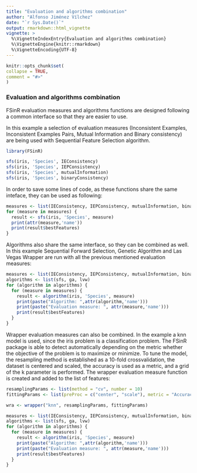 ```yaml
---
title: "Evaluation and algorithms combination"
author: "Alfonso Jiménez Vílchez"
date: "`r Sys.Date()`"
output: rmarkdown::html_vignette
vignette: >
  %\VignetteIndexEntry{Evaluation and algorithms combination}
  %\VignetteEngine{knitr::rmarkdown}
  %\VignetteEncoding{UTF-8}
---
```


  ```r
knitr::opts_chunk$set(
  collapse = TRUE,
  comment = "#>"
)
```

### Evaluation and algorithms combination

FSinR evaluation measures and algorithms functions are designed following a common interface so that they are easier to use.

In this example a selection of evaluation measures (Inconsistent Examples, Inconsistent Examples Pairs, Mutual Information and Binary consistency) are being used with Sequential Feature Selection algorithm.

```r
library(FSinR)

sfs(iris, 'Species', IEConsistency)
sfs(iris, 'Species', IEPConsistency)
sfs(iris, 'Species', mutualInformation)
sfs(iris, 'Species', binaryConsistency)
```

In order to save some lines of code, as these functions share the same inteface, they can be used as following:
```r
measures <- list(IEConsistency, IEPConsistency, mutualInformation, binaryConsistency)
for (measure in measures) {
  result <- sfs(iris, 'Species', measure)
  print(attr(measure,'name'))
  print(result$bestFeatures)
}
```

Algorithms also share the same interface, so they can be combined as well. In this example Sequential Forward Selection, Genetic Algorithm and Las Vegas Wrapper are run with all the previous mentioned evaluation measures:
```r
measures <- list(IEConsistency, IEPConsistency, mutualInformation, binaryConsistency)
algorithms <- list(sfs, ga, lvw)
for (algorithm in algorithms) {
  for (measure in measures) {
    result <- algorithm(iris, 'Species', measure)
    print(paste("Algorithm: ",attr(algorithm,'name')))
    print(paste("Evaluation measure: ", attr(measure,'name')))
    print(result$bestFeatures)
  }
}
```

Wrapper evaluation measures can also be combined. In the example a knn model is used, since the iris problem is a classification problem. The FSinR package is able to detect automatically depending on the metric whether the objective of the problem is to maximize or minimize. To tune the model, the resampling method is established as a 10-fold crossvalidation, the dataset is centered and scaled, the accuracy is used as a metric, and a grid of the k parameter is performed.
The wrapper evaluation measure function is created and added to the list of features:

```r
resamplingParams <- list(method = "cv", number = 10)
fittingParams <- list(preProc = c("center", "scale"), metric = "Accuracy", tuneGrid = expand.grid(k = c(1:20)))

wra <- wrapper("knn", resamplingParams, fittingParams)

measures <- list(IEConsistency, IEPConsistency, mutualInformation, binaryConsistency, wra)
algorithms <- list(sfs, ga, lvw)
for (algorithm in algorithms) {
  for (measure in measures) {
    result <- algorithm(iris, 'Species', measure)
    print(paste("Algorithm: ",attr(algorithm,'name')))
    print(paste("Evaluation measure: ", attr(measure,'name')))
    print(result$bestFeatures)
  }
}
```
